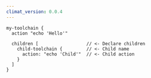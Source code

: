 ```yaml
---
climat_version: 0.0.4
---
```

```clidsl title="toolchain.cli"
my-toolchain {
  action "echo 'Hello'"

  children [                  // <- Declare children
    child-toolchain {         // <- Child name
      action: "echo 'Child'"  // <- Child action
    }
  ]
}
```